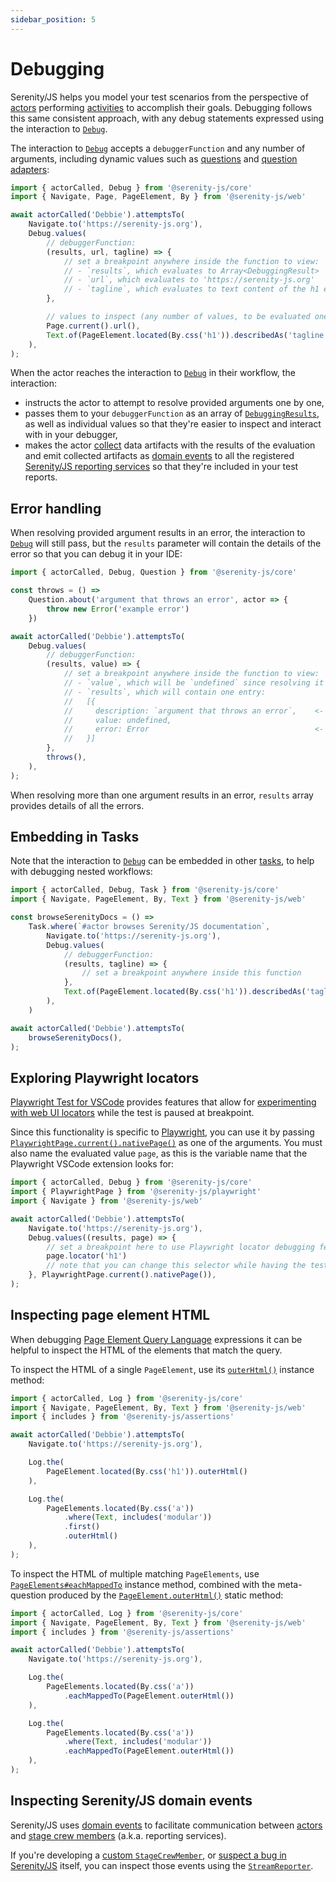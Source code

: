 ```yaml
---
sidebar_position: 5
---
```


# Debugging

Serenity/JS helps you model your test scenarios from the perspective of [actors](/api/core/class/Actor) performing [activities](/api/core/class/Activity) to accomplish their goals.
Debugging follows this same consistent approach, with any debug statements expressed using the interaction to [`Debug`](/api/core/class/Debug).

The interaction to [`Debug`](/api/core/class/Debug) accepts a `debuggerFunction` and any number of arguments, including dynamic values such as [questions](/api/core/class/Question)
and [question adapters](/api/core#QuestionAdapter):

```typescript
import { actorCalled, Debug } from '@serenity-js/core'
import { Navigate, Page, PageElement, By } from '@serenity-js/web'

await actorCalled('Debbie').attemptsTo(
    Navigate.to('https://serenity-js.org'),
    Debug.values(
        // debuggerFunction:
        (results, url, tagline) => {
            // set a breakpoint anywhere inside the function to view:
            // - `results`, which evaluates to Array<DebuggingResult>
            // - `url`, which evaluates to 'https://serenity-js.org'
            // - `tagline`, which evaluates to text content of the h1 element
        },

        // values to inspect (any number of values, to be evaluated one by one):
        Page.current().url(),
        Text.of(PageElement.located(By.css('h1')).describedAs('tagline'))
    ),
);
```

When the actor reaches the interaction to [`Debug`](/api/core/class/Debug) in their workflow, the interaction:
- instructs the actor to attempt to resolve provided arguments one by one,
- passes them to your `debuggerFunction` as an array of [`DebuggingResults`](/api/core/interface/DebuggingResult), as well as individual values so that they're easier to inspect and interact with in your debugger,
- makes the actor [collect](/api/core/class/Actor#collect) data artifacts with the results of the evaluation and emit collected artifacts as [domain events](/handbook/reporting/domain-events)
  to all the registered [Serenity/JS reporting services](/handbook/reporting/) so that they're included in your test reports.

## Error handling

When resolving provided argument results in an error, the interaction to [`Debug`](/api/core/class/Debug) will still pass,
but the `results` parameter will contain the details of the error so that you can debug it in your IDE:

```typescript
import { actorCalled, Debug, Question } from '@serenity-js/core'

const throws = () =>
    Question.about('argument that throws an error', actor => {
        throw new Error('example error')
    })

await actorCalled('Debbie').attemptsTo(
    Debug.values(
        // debuggerFunction:
        (results, value) => {
            // set a breakpoint anywhere inside the function to view:
            // - `value`, which will be `undefined` since resolving it resulted in an error
            // - `results`, which will contain one entry:
            //   [{
            //     description: `argument that throws an error`,    <- description of the Question
            //     value: undefined,
            //     error: Error                                     <- Error thrown during resolution
            //   }]
        },
        throws(),
    ),
);
```

When resolving more than one argument results in an error, `results` array provides details of all the errors.

## Embedding in Tasks

Note that the interaction to [`Debug`](/api/core/class/Debug) can be embedded in other [tasks](/api/core/class/Task),
to help with debugging nested workflows:

```typescript
import { actorCalled, Debug, Task } from '@serenity-js/core'
import { Navigate, PageElement, By, Text } from '@serenity-js/web'

const browseSerenityDocs = () =>
    Task.where(`#actor browses Serenity/JS documentation`,
        Navigate.to('https://serenity-js.org'),
        Debug.values(
            // debuggerFunction:
            (results, tagline) => {
                // set a breakpoint anywhere inside this function
            },
            Text.of(PageElement.located(By.css('h1')).describedAs('tagline'))
        ),
    )

await actorCalled('Debbie').attemptsTo(
    browseSerenityDocs(),
);
```

## Exploring Playwright locators

[Playwright Test for VSCode](https://marketplace.visualstudio.com/items?itemName=ms-playwright.playwright)
provides features that allow for [experimenting with web UI locators](https://marketplace.visualstudio.com/items?itemName=ms-playwright.playwright#tune-locators)
while the test is paused at breakpoint.

Since this functionality is specific to [Playwright](/api/playwright), you can use it by passing [`PlaywrightPage.current().nativePage()`](/api/playwright/class/PlaywrightPage)
as one of the arguments. You must also name the evaluated value `page`, as this is the variable name that the Playwright VSCode extension looks for:

```typescript
import { actorCalled, Debug } from '@serenity-js/core'
import { PlaywrightPage } from '@serenity-js/playwright'
import { Navigate } from '@serenity-js/web'

await actorCalled('Debbie').attemptsTo(
    Navigate.to('https://serenity-js.org'),
    Debug.values((results, page) => {
        // set a breakpoint here to use Playwright locator debugging features
        page.locator('h1')
        // note that you can change this selector while having the test paused at breakpoint
    }, PlaywrightPage.current().nativePage()),
);
```

## Inspecting page element HTML

When debugging [Page Element Query Language](/handbook/web-testing/page-element-query-language/) expressions
it can be helpful to inspect the HTML of the elements that match the query.

To inspect the HTML of a single `PageElement`, use its [`outerHtml()`](/api/web/class/PageElement/#outerHtml) instance method:

```typescript
import { actorCalled, Log } from '@serenity-js/core'
import { Navigate, PageElement, By, Text } from '@serenity-js/web'
import { includes } from '@serenity-js/assertions'

await actorCalled('Debbie').attemptsTo(
    Navigate.to('https://serenity-js.org'),

    Log.the(
        PageElement.located(By.css('h1')).outerHtml()
    ),

    Log.the(
        PageElements.located(By.css('a'))
            .where(Text, includes('modular'))
            .first()
            .outerHtml()
    ),
);
```

To inspect the HTML of multiple matching `PageElements`, use [`PageElements#eachMappedTo`](/api/web/class/PageElements/#eachMappedTo)
instance method, combined with the meta-question produced by the [`PageElement.outerHtml()`](/api/web/class/PageElement/#outerHtml) static method:

```typescript
import { actorCalled, Log } from '@serenity-js/core'
import { Navigate, PageElement, By, Text } from '@serenity-js/web'
import { includes } from '@serenity-js/assertions'

await actorCalled('Debbie').attemptsTo(
    Navigate.to('https://serenity-js.org'),

    Log.the(
        PageElements.located(By.css('a'))
            .eachMappedTo(PageElement.outerHtml())
    ),

    Log.the(
        PageElements.located(By.css('a'))
            .where(Text, includes('modular'))
            .eachMappedTo(PageElement.outerHtml())
    ),
);
```

## Inspecting Serenity/JS domain events

Serenity/JS uses [domain events](/handbook/reporting/domain-events/) to facilitate communication between [actors](/api/core/class/Actor)
and [stage crew members](/api/core/interface/StageCrewMember/) (a.k.a. reporting services).

If you're developing a [custom `StageCrewMember`](/api/core/interface/StageCrewMember/), or [suspect a bug in Serenity/JS](/contributing/#report-an-issue) itself,
you can inspect those events using the [`StreamReporter`](/api/core/class/StreamReporter/).
